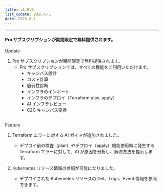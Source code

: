 ```yaml
---
title: v1.8.0
last_update: 2025-8-1
date: 2025-8-1
---
```



<hr />

#### Pro サブスクリプションが期間限定で無料提供されます。

<div className={styles.releaseWrap} >
<div className={styles.tag} data-type="changed">
    Update
</div>

1. Pro サブスクリプションが期間限定で無料提供されます。
   - Pro サブスクリプションでは、すべての機能をご利用いただけます。
      - キャンバス設計
      - コスト計算
      - 脆弱性診断
      - インフラのインポート
      - インフラのデプロイ（Terraform plan, apply）
      - AI インフラレビュー
      - C2C キャンバス変換

</div>
<br/>

<div className={styles.releaseWrap} >
<div className={styles.tag} data-type="feature">
    Feature
</div>

1. Terraform エラーに対する AI ガイドが追加されました。
   - デプロイ前の検査（plan）やデプロイ（apply）機能使用時に発生する Terraform エラーに対して、AI が原因を分析し、解決方法を提示します。

2. Kubernetes リソース情報の参照が可能になりました。
   - デプロイされた Kubernetes リソースの Get、Logs、Event 情報を参照できます。

</div>
<br/>
